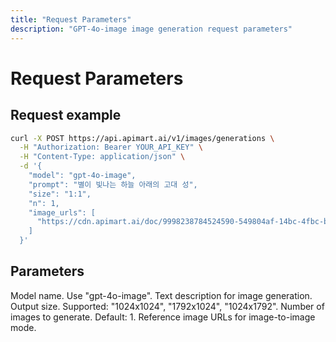 ```yaml
---
title: "Request Parameters"
description: "GPT-4o-image image generation request parameters"
---
```


# Request Parameters

## Request example

<RequestExample>

```bash
curl -X POST https://api.apimart.ai/v1/images/generations \
  -H "Authorization: Bearer YOUR_API_KEY" \
  -H "Content-Type: application/json" \
  -d '{
    "model": "gpt-4o-image",
    "prompt": "별이 빛나는 하늘 아래의 고대 성",
    "size": "1:1",
    "n": 1,
    "image_urls": [
      "https://cdn.apimart.ai/doc/9998238784524590-549804af-14bc-4fbc-bae5-9d8469d35de3-image_task_01K889V97T2YF8RHQW21XMVMS1_0.png"
    ]
  }'
```

</RequestExample>

## Parameters

<ParamField query="model" type="string" required>
  Model name. Use "gpt-4o-image".
</ParamField>

<ParamField query="prompt" type="string" required>
  Text description for image generation.
</ParamField>

<ParamField query="size" type="string">
  Output size. Supported: "1024x1024", "1792x1024", "1024x1792".
</ParamField>

<ParamField query="n" type="integer">
  Number of images to generate. Default: 1.
</ParamField>

<ParamField query="image_urls" type="array">
  Reference image URLs for image-to-image mode.
</ParamField>

